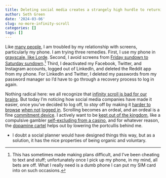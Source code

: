 ```yaml
---
title: Deleting social media creates a strangely high hurdle to returning 
author: Seth Green
date: '2024-03-06'
slug: no-more-infinity-scroll
categories: []
tags: []
---
```


Like [many people](https://www.honest-broker.com/p/how-to-break-free-from-dopamine-culture), I am troubled by my relationship with screens, particularly my phone. I am trying three remedies. First, I use my phone in [grayscale, like Lorde](https://www.wmagazine.com/culture/lorde-internet-addiction-cure). Second, I avoid screens from [Friday sundown to Saturday sundown](https://en.wikipedia.org/wiki/Technology_Shabbat).[^1] Third, I deactivated my Facebook, Twitter, and Instagram accounts, logged out of LinkedIn, and deleted the Reddit app from my phone. For LinkedIn and Twitter, I deleted my passwords from my password manager so I'd have to go through a recovery process to log in again.

[^1]: This has sometimes made making plans difficult, and I've been cheating to text and stuff; unfortunately once I pick up my phone, in my mind, all bets are off. What I really need is a dumb phone I can put my SIM card into on such occasions.

Nothing radical here: we all recognize that [infinity scroll is bad for our brains](https://bootcamp.uxdesign.cc/how-the-invention-of-infinite-scrolling-turned-millions-to-addiction-3096602ef9af?gi=7bd25b366481). But today I'm noticing how social media companies have made it easier, once you've decided to log off, to *stay* off by making it [harder to browse](https://www.reddit.com/r/mobileweb/comments/f40xhi/this_has_to_be_a_joke_right_now_you_cant_access/) [when not](https://mashable.com/article/instagram-requires-log-in-to-view-profiles) [logged in](https://www.reddit.com/r/DataHoarder/comments/pa6dra/twitter_starts_to_require_login_to_view_tweets/). Scrolling becomes an ordeal, and an ordeal is a fine [commitment device](https://www.thebehavioralscientist.com/glossary/commitment-device). I actively want to be [kept out of the kingdom](https://www.theguardian.com/global/2021/aug/22/how-digital-media-turned-us-all-into-dopamine-addicts-and-what-we-can-do-to-break-the-cycle), like a compulsive gambler [self-excluding from a casino](https://www.ncbi.nlm.nih.gov/pmc/articles/PMC4016676/), and for whatever reason, the [dopamine cartel](https://www.honest-broker.com/p/the-state-of-the-culture-2024) helps out by lowering the portcullis behind me.

-   I doubt a social planner would have designed things this way, but as a solution, it has the nice properties of being organic and voluntary.
